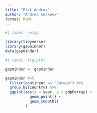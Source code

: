 ```yaml
---
title: "Plot Andrea"
author: "Andrea Ceskova"
format: html
---
```


```r
#| label: setup

library(tidyverse)
library(gapminder)
data(gapminder)

```

```r
#| label: fig-plot

gapminder <- gapminder

gapminder %>%
  filter(continent == "Europe") %>%
  group_by(country) %>%
  ggplot(aes(x = year, y = gdpPercap) +
           geom_point() +
           geom_smooth()
         )
  
  
```
